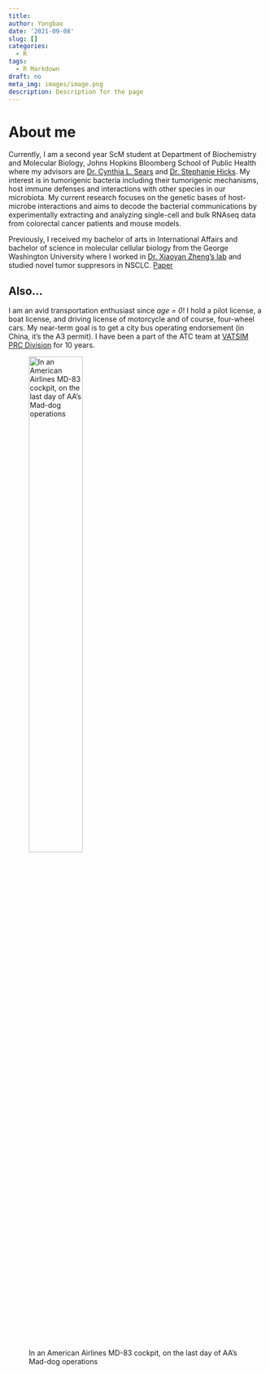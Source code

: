 ```yaml
---
title: 
author: Yongbao
date: '2021-09-08'
slug: []
categories:
  - R
tags:
  - R Markdown
draft: no
meta_img: images/image.png
description: Description for the page
---
```


# About me
Currently, I am a second year ScM student at Department of Biochemistry and Molecular Biology, Johns Hopkins Bloomberg School of Public Health where my advisors are [Dr. Cynthia L. Sears](https://www.hopkinsmedicine.org/profiles/details/cynthia-sears) and [Dr. Stephanie Hicks](https://www.stephaniehicks.com/). My interest is in tumorigenic bacteria including their tumorigenic mechanisms, host immune defenses and interactions with other species in our microbiota. My current research focuses on the genetic bases of host-microbe interactions and aims to decode the bacterial communications by experimentally extracting and analyzing single-cell and bulk RNAseq data from colorectal cancer patients and mouse models.  

Previously, I received my bachelor of arts in International Affairs and bachelor of science in molecular cellular biology from the George Washington University where I worked in [Dr. Xiaoyan Zheng's lab](https://smhs.gwu.edu/zheng-lab/lab-director) and studied novel tumor suppresors in NSCLC. [Paper](https://www.ncbi.nlm.nih.gov/pmc/articles/PMC6975268/)

## Also...
I am an avid transportation enthusiast since *age = 0*! I hold a pilot license, a boat license, and driving license of motorcycle and of course, four-wheel cars. My near-term goal is to get a city bus operating endorsement (in China, it's the A3 permit). I have been a part of the ATC team at [VATSIM PRC Division](https://www.vatprc.net/en/home) for 10 years.

![In an American Airlines MD-83 cockpit, on the last day of AA's Mad-dog operations](images/1631163953860.jpeg){width=50% height=50%}
